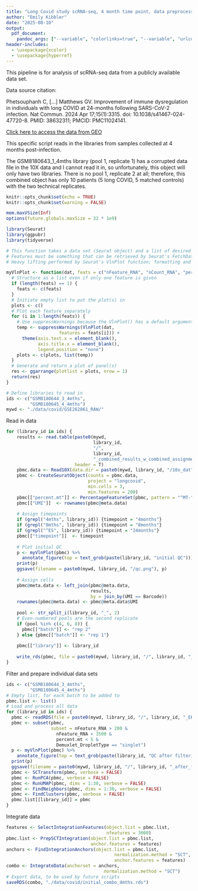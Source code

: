 ```yaml
---
title: "Long Covid study scRNA-seq, 4 month time point, data preprocessing"
author: "Emily Kibbler"
date: "2025-08-10"
output: 
  pdf_document:
    pandoc_args: ["--variable", "colorlinks=true", "--variable", "urlcolor=blue"]
header-includes:
  - \usepackage{xcolor}
  - \usepackage{hyperref}
---
```

This pipeline is for analysis of scRNA-seq data from a publicly available data set.

Data source citation: 

Phetsouphanh C, [...] Matthews GV. Improvement of immune dysregulation in individuals with long COVID at 24-months following SARS-CoV-2 infection. Nat Commun. 2024 Apr 17;15(1):3315. doi: 10.1038/s41467-024-47720-8. PMID: 38632311; PMCID: PMC11024141.


[Click here to access the data from GEO](https://www.ncbi.nlm.nih.gov/geo/query/acc.cgi?acc=GSE262861)


This specific script reads in the libraries from samples collected at 4 months post-infection.

The GSM8180643_1_4mths library (pool 1, replicate 1) has a corrupted data file in the 10X data and I cannot read it in, so unfortunately, this object will only have two libraries. There is no pool 1, replicate 2 at all; therefore, this combined object has only 10 patients (5 long COVID, 5 matched controls) with the two technical replicates.

```r
knitr::opts_chunk$set(echo = TRUE)
knitr::opts_chunk$set(warning = FALSE)
```

```r
mem.maxVSize(Inf)
options(future.globals.maxSize = 32 * 1e9)
```

```r
library(Seurat)
library(ggpubr)
library(tidyverse)
```

```r
# This function takes a data set (Seurat object) and a list of desired features and returns a ggarrange plot object
# Features must be something that can be retrieved by Seurat's FetchData function
# Heavy lifting performed by Seurat's VlnPlot function; formatting and tweaking by E. Kibbler

myVlnPlot <- function(dat, feats = c("nFeature_RNA", "nCount_RNA", "percent.mt")) {
  # Structure as a list even if only one feature is given
  if (length(feats) == 1) {
    feats <- c(feats)
  }
  # Initiate empty list to put the plot(s) in
  plots <- c()
  # Plot each feature separately
  for (i in 1:length(feats)) {
    # Use suppressWarnings because the VlnPlot() has a default argument which uses a deprecated argument
    temp <- suppressWarnings(VlnPlot(dat,
                    features = feats[i])) +
      theme(axis.text.x = element_blank(),
            axis.title.x = element_blank(),
            legend.position = "none")
    plots <- c(plots, list(temp))
  }
  # Generate and return a plot of panel(s)
  res <- ggarrange(plotlist = plots, nrow = 1)
  return(res)
}

```

```r
# Define libraries to read in
ids <- c("GSM8180644_3_4mths", 
         "GSM8180645_4_4mths")
mywd <- "./data/covid/GSE262861_RAW/"
```


Read in data
```r

for (library_id in ids) {
    results <- read.table(paste0(mywd,
                                 library_id, 
                                 "/",
                                 library_id,
                                 "_combined_results_w_combined_assignments.tsv.gz"), 
                          header = T)
    pbmc.data <- Read10X(data.dir = paste0(mywd, library_id, "/10x_dat")) 
    pbmc <- CreateSeuratObject(counts = pbmc.data, 
                               project = "longcovid", 
                               min.cells = 3, 
                               min.features = 200)
    pbmc[["percent.mt"]] <- PercentageFeatureSet(pbmc, pattern = "^MT-")
    pbmc[["UMI"]]  <- rownames(pbmc@meta.data)
    
    # Assign timepoints
    if (grepl("4mths", library_id)) {timepoint = "4months"}
    if (grepl("8mths", library_id)) {timepoint = "8months"}
    if (grepl("^ES", library_id)) {timepoint = "24months"}
    pbmc[["timepoint"]]  <- timepoint
    
    # Plot initial QC                       
    p <- myVlnPlot(pbmc) %>%
      annotate_figure(top = text_grob(paste(library_id, "initial QC")))
    print(p)
    ggsave(filename = paste0(mywd, library_id, "/qc.png"), p)
    
    # Assign cells 
    pbmc@meta.data <- left_join(pbmc@meta.data,
                                results,
                                by = join_by(UMI == Barcode))
    rownames(pbmc@meta.data) <- pbmc@meta.data$UMI
    
    pool <- str_split_i(library_id, "_", 2)
    # Even-numbered pools are the second replicate
    if (pool %in% c(4, 6, 8)) {
      pbmc[["batch"]] <- "rep 2"
    } else {pbmc[["batch"]] <- "rep 1"}
    
    pbmc[["library"]] <- library_id
    
    write_rds(pbmc, file = paste0(mywd, library_id, "/", library_id, "_EK.rds"))
}

```


Filter and prepare individual data sets
```r
ids <- c("GSM8180644_3_4mths", 
         "GSM8180645_4_4mths")
# Empty list, for each batch to be added to
pbmc.list <- list()
# Load and process all data  
for (library_id in ids) { 
  pbmc <- readRDS(file = paste0(mywd, library_id, "/", library_id, "_EK.rds"))            
  pbmc <- subset(pbmc, 
                 subset = nFeature_RNA > 200 & 
                   nFeature_RNA < 3500 & 
                   percent.mt < 5 &
                   Demuxlet_DropletType == "singlet")
  p <- myVlnPlot(pbmc) %>%
    annotate_figure(top = text_grob(paste(library_id, "QC after filtering")))
  print(p)
  ggsave(filename = paste0(mywd, library_id, "/", library_id, "_after_filter_qc.png"), p)
  pbmc <- SCTransform(pbmc, verbose = FALSE)
  pbmc <- RunPCA(pbmc, verbose = FALSE)
  pbmc <- RunUMAP(pbmc, dims = 1:30, verbose = FALSE)
  pbmc <- FindNeighbors(pbmc, dims = 1:30, verbose = FALSE)
  pbmc <- FindClusters(pbmc, verbose = FALSE)
  pbmc.list[[library_id]] = pbmc
} 

```

Integrate data
```r
features <- SelectIntegrationFeatures(object.list = pbmc.list, 
                                      nfeatures = 3000)
pbmc.list <- PrepSCTIntegration(object.list = pbmc.list, 
                                anchor.features = features)
anchors <- FindIntegrationAnchors(object.list = pbmc.list, 
                                         normalization.method = "SCT",
                                         anchor.features = features)
combo <- IntegrateData(anchorset = anchors, 
                                     normalization.method = "SCT")  
# Export data, to be used by future scripts
saveRDS(combo, "./data/covid/initial_combo_4mths.rds")
```

